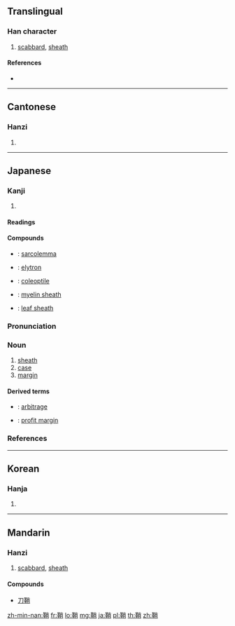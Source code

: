 {{character info/new}}
==Translingual==

===Han character===
{{Han char|rn=177|rad=革|as=07|sn=16|four=49527|canj=TJFB|ids=⿰革肖}}

# [[scabbard]], [[sheath]]

====References====
* {{Han ref|kx=1388.120|dkj=42850|dj=1902.330|hdz=74336.070|uh=9798}}

----

==Cantonese==

===Hanzi===
{{yue-hanzi|jyut=[[ciu3]], [[saau1]]|y=chiu3, saau1}}

# {{defn|lang=yue|sort=革07}}

----

==Japanese==

===Kanji===
{{ja-kanji|grade=|rs=革07}}

# {{defn|lang=ja|sort=革07}}

====Readings====
{{ja-readings|goon=[[しょう]] (shō)|kanon=[[そう]] (sō)|kun=[[さや]] (saya)}}

====Compounds====
{{der-top|Compounds}}
* {{ja-r|筋鞘|きんしょう}}: [[sarcolemma]]
* {{ja-r|翅鞘|ししょう}}: [[elytron]]
* {{ja-r|子葉鞘|しようしょう}}: [[coleoptile]]
* {{ja-r|髄鞘|ずいしょう}}: [[myelin sheath]]
* {{ja-r|葉鞘|ようしょう}}: [[leaf sheath]]
{{der-bottom}}

{{wikipedia|lang=ja}}
{{ja-kanjitab|さや|yomi=k}}

===Pronunciation===
{{ja-pron|yomi=k|さや|acc=1|acc_ref=DJR}}

===Noun===
{{ja-noun|さや}}

# [[sheath]]
# [[case]]
# [[margin]]

====Derived terms====
{{der-top}}
* {{ja-r|鞘取り|さやとり}}: [[arbitrage]]
* {{ja-r|利鞘|りざや}}: [[profit margin]]
{{der-bottom}}

===References===
<references/>

----

==Korean==

===Hanja===
{{ko-hanja|hangeul=초|eumhun=|rv=cho|mr=ch'o|y=cho}}

# {{defn|lang=ko|sort=革07}}

----

==Mandarin==

===Hanzi===
{{cmn-hanzi|pin=[[qiào]] ([[qiao4]])|wg=ch'iao<sup>4</sup>}}

# [[scabbard]], [[sheath]]

====Compounds====
* [[刀鞘]]

[[zh-min-nan:鞘]]
[[fr:鞘]]
[[lo:鞘]]
[[mg:鞘]]
[[ja:鞘]]
[[pl:鞘]]
[[th:鞘]]
[[zh:鞘]]